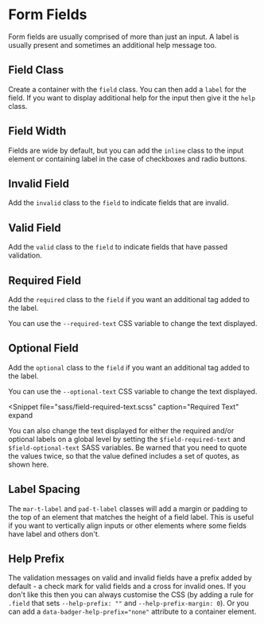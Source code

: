 
# Form Fields

Form fields are usually comprised of more than just an input. A label is
usually present and sometimes an additional help message too.

## Field Class

Create a container with the `field` class. You can then add a `label` for the
field. If you want to display additional help for the input then give it the
`help` class.

<Example
  html={Field}
  language="html"
  caption="Form Field"
/>

## Field Width

Fields are wide by default, but you can add the `inline` class to the input
element or containing label in the case of checkboxes and radio buttons.

<Example
  html={Text}
  language="html"
  caption="Text Field"
/>
<Example
  html={Checkbox}
  language="html"
  caption="Checkbox Field"
/>
<Example
  html={Radio}
  language="html"
  caption="Radio Button Field"
/>

## Invalid Field

Add the `invalid` class to the `field` to indicate fields that are invalid.

<Example
  html={Invalid}
  language="html"
  caption="Invalid Field"
/>

## Valid Field

Add the `valid` class to the `field` to indicate fields that have passed validation.

<Example
  html={Valid}
  language="html"
  caption="Valid Field"
/>

## Required Field

Add the `required` class to the `field` if you want an additional tag added to the label.

<Example
  html={Required}
  language="html"
  caption="Required Field"
/>

You can use the `--required-text` CSS variable to change the text displayed.

<Example
  html={ReqCustom}
  language="html"
  caption="Custom Required Field"
/>

## Optional Field

Add the `optional` class to the `field` if you want an additional tag added
to the label.

<Example
  html={Optional}
  language="html"
  caption="Optional Field"
/>

You can use the `--optional-text` CSS variable to change the text displayed.

<Example
  html={OptCustom}
  language="html"
  caption="Custom Optional Field"
/>

<Snippet
  file="sass/field-required-text.scss"
  caption="Required Text"
  expand
>
  You can also change the text displayed for either the required and/or
  optional labels on a global level by setting the `$field-required-text`
  and `$field-optional-text` SASS variables. Be warned that you need to
  quote the values twice, so that the value defined includes a set of quotes,
  as shown here.
</Snippet>

## Label Spacing

The `mar-t-label` and `pad-t-label` classes will add a margin or padding to
the top of an element that matches the height of a field label.  This is
useful if you want to vertically align inputs or other elements where some
fields have label and others don't.

<Example
  html={LabelSpace}
  language="html"
  caption="Label Spacing"
/>

## Help Prefix

The validation messages on valid and invalid fields have a prefix added by
default - a check mark for valid fields and a cross for invalid ones. If you
don't like this then you can always customise the CSS (by adding a rule for
`.field` that sets `--help-prefix: ""` and `--help-prefix-margin: 0`).
Or you can add a `data-badger-help-prefix="none"` attribute to a container
element.

<Example
  html={NoPrefix}
  language="html"
  caption="Help Prefix"
/>
